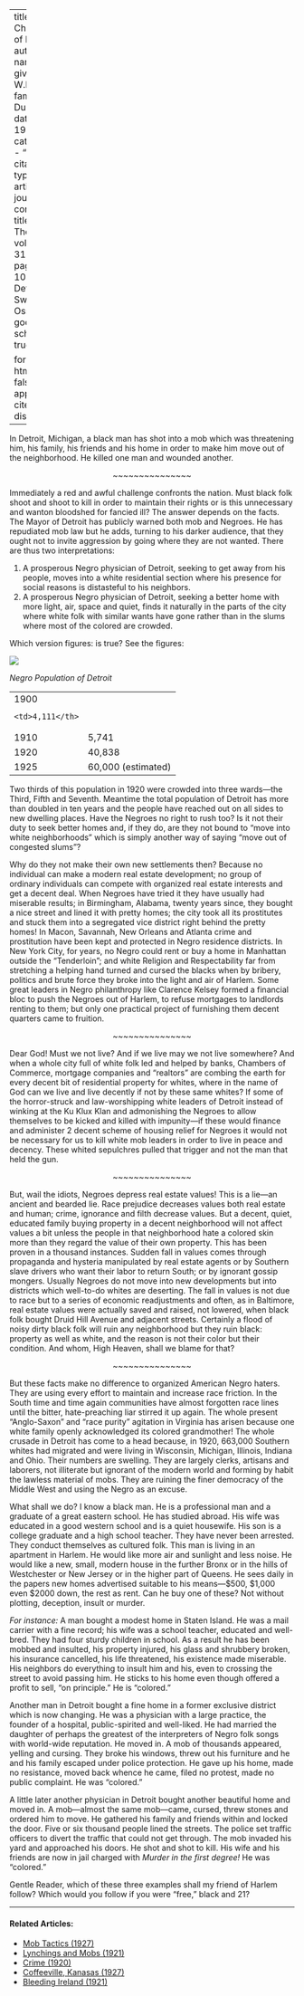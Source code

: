 
---
title: 'The Challenge of Detroit'
author:
  - name:
      given: W.E.B.
      family: Du Bois
date: May 1925
categories: 
  - ""
citation: 
  type: article-journal
  container-title: The Crisis
  volume: 31
  issue: 1
  page: 7-10
index:  Detroit | Sweet, Ossian
google-scholar: true

format:
  html:
    toc: false
    appendix-cite-as: display
---


In Detroit, Michigan, a black man has shot into a mob which was threatening him, his family, his friends and his home in order to make him move out of the neighborhood. He killed one man and wounded another.

<p style="text-align:center"> ~~~~~~~~~~~~~~~ </p>

Immediately a red and awful challenge confronts the nation. Must black folk shoot and shoot to kill in order to maintain their rights or is this unnecessary and wanton bloodshed for fancied ill? The answer depends on the facts. The Mayor of Detroit has publicly warned both mob and Negroes. He has repudiated mob law but he adds, turning to his darker audience, that they ought not to invite aggression by going where they are not wanted. There are thus two interpretations:

1. A prosperous Negro physician of Detroit, seeking to get away from his people, moves into a white residential section where his presence for social reasons is distasteful to his neighbors.
2. A prosperous Negro physician of Detroit, seeking a better home with more light, air, space and quiet, finds it naturally in the parts of the city where white folk with similar wants have gone rather than in the slums where most of the colored are crowded.

Which version figures: is true? See the figures:

![](../../../Images/detroit_pop.png)

*Negro Population of Detroit*    

<table class="dot-table">

  <tr>
    <td>1900</th>
    <td>4,111</th>
  </tr>
  <tr>
    <td>1910</td>
    <td>5,741</td>
  </tr>
  <tr>
    <td>1920</td>
    <td>40,838</td>
  </tr>
  <tr>
    <td>1925</td>
    <td>60,000 (estimated)</td>
  </tr>
</table> 

Two thirds of this population in 1920 were crowded into three wards---the Third, Fifth and Seventh. Meantime the total population of Detroit has more than doubled in ten years and the people have reached out on all sides to new dwelling places. Have the Negroes no right to rush too? Is it not their duty to seek better homes and, if they do, are they not bound to "move into white neighborhoods" which is simply another way of saying "move out of congested slums"?

Why do they not make their own new settlements then? Because no individual can make a modern real estate development; no group of ordinary individuals can compete with organized real estate interests and get a decent deal. When Negroes have tried it they have usually had miserable results; in Birmingham, Alabama, twenty years since, they bought a nice street and lined it with pretty homes; the city took all its prostitutes and stuck them into a segregated vice district right behind the pretty homes! In Macon, Savannah, New Orleans and Atlanta crime and prostitution have been kept and protected in Negro residence districts. In New York City, for years, no Negro could rent or buy a home in Manhattan outside the "Tenderloin"; and white Religion and Respectability far from stretching a helping hand turned and cursed the blacks when by bribery, politics and brute force they broke into the light and air of Harlem. Some great leaders in Negro philanthropy like Clarence Kelsey formed a financial bloc to push the Negroes out of Harlem, to refuse mortgages to landlords renting to them; but only one practical project of furnishing them decent quarters came to fruition.

<p style="text-align:center !important;"> ~~~~~~~~~~~~~~~  </p>

Dear God! Must we not live? And if we live may we not live somewhere? And when a whole city full of white folk led and helped by banks, Chambers of Commerce, mortgage companies and "realtors" are combing the earth for every decent bit of residential property for whites, where in the name of God can we live and live decently if not by these same whites? If some of the horror-struck and law-worshipping white leaders of Detroit instead of winking at the Ku Klux Klan and admonishing the Negroes to allow themselves to be kicked and killed with impunity---if these would finance and administer 2 decent scheme of housing relief for Negroes it would not be necessary for us to kill white mob leaders in order to live in peace and decency. These whited sepulchres pulled that trigger and not the man that held the gun.

<p style="text-align:center"> ~~~~~~~~~~~~~~~ </p>

But, wail the idiots, Negroes depress real estate values! This is a lie---an ancient and bearded lie. Race prejudice decreases values both real estate and human; crime, ignorance and filth decrease values. But a decent, quiet, educated family buying property in a decent neighborhood will not affect values a bit unless the people in that neighborhood hate a colored skin more than they regard the value of their own property. This has been proven in a thousand instances. Sudden fall in values comes through propaganda and hysteria manipulated by real estate agents or by Southern slave drivers who want their labor to return South; or by ignorant gossip mongers. Usually Negroes do not move into new developments but into districts which well-to-do whites are deserting. The fall in values is not due to race but to a series of economic readjustments and often, as in Baltimore, real estate values were actually saved and raised, not lowered, when black folk bought Druid Hill Avenue and adjacent streets. Certainly a flood of noisy dirty black folk will ruin any neighborhood but they ruin black: property as well as white, and the reason is not their color but their condition. And whom, High Heaven, shall we blame for that?

<p style="text-align:center"> ~~~~~~~~~~~~~~~ </p>

But these facts make no difference to organized American Negro haters. They are using every effort to maintain and increase race friction. In the South time and time again communities have almost forgotten race lines until the bitter, hate-preaching liar stirred it up again. The whole present "Anglo-Saxon" and "race purity" agitation in Virginia has arisen because one white family openly acknowledged its colored grandmother! The whole crusade in Detroit has come to a head because, in 1920, 663,000 Southern whites had migrated and were living in Wisconsin, Michigan, Illinois, Indiana and Ohio. Their numbers are swelling. They are largely clerks, artisans and laborers, not illiterate but ignorant of the modern world and forming by habit the lawless material of mobs. They are ruining the finer democracy of the Middle West and using the Negro as an excuse.

What shall we do? I know a black man. He is a professional man and a graduate of a great eastern school. He has studied abroad. His wife was educated in a good western school and is a quiet housewife. His son is a college graduate and a high school teacher. They have never been arrested. They conduct themselves as cultured folk. This man is living in an apartment in Harlem. He would like more air and sunlight and less noise. He would like a new, small, modern house in the further Bronx or in the hills of Westchester or New Jersey or in the higher part of Queens. He sees daily in the papers new homes advertised suitable to his means---$500, $1,000 even $2000 down, the rest as rent. Can he buy one of these? Not without plotting, deception, insult or murder.

*For instance:* A man bought a modest home in Staten Island. He was a mail carrier with a fine record; his wife was a school teacher, educated and well-bred. They had four sturdy children in school. As a result he has been mobbed and insulted, his property injured, his glass and shrubbery broken, his insurance cancelled, his life threatened, his existence made miserable.  His neighbors do everything to insult him and his, even to crossing the street to avoid passing him. He sticks to his home even though offered a profit to sell, "on principle." He is "colored."

Another man in Detroit bought a fine home in a former exclusive district which is now changing. He was a physician with a large practice, the founder of a hospital, public-spirited and well-liked. He had married the daughter of perhaps the greatest of the interpreters of Negro folk songs with world-wide reputation. He moved in. A mob of thousands appeared, yelling and cursing. They broke his windows, threw out his furniture and he and his family escaped under police protection. He gave up his home, made no resistance, moved back whence he came, filed no protest, made no public complaint. He was "colored."



A little later another physician in Detroit bought another beautiful home and moved in. A mob---almost the same mob---came, cursed, threw stones and ordered him to move. He gathered his family and friends within and locked the door. Five or six thousand people lined the streets. The police set traffic officers to divert the traffic that could not get through. The mob invaded his yard and approached his doors. He shot and shot to kill. His wife and his friends are now in jail charged with *Murder in the first degree!* He was "colored."

Gentle Reader, which of these three examples shall my friend of Harlem follow? Which would you follow if you were "free," black and 21?

<!-- Similar articles start here -->
<div  class="clear-wrap"></div>
<hr>
#### Related Articles:

* [Mob Tactics (1927)](/Volumes/34/06/mob_tactics.html)
* [Lynchings and Mobs (1921)](/Volumes/22/04/lynchings.html)
* [Crime (1920)](/Volumes/19/04/crime.html)
* [Coffeeville, Kanasas (1927)](/Volumes/34/05/coffeville_kansas.html)
* [Bleeding Ireland (1921)](/Volumes/21/05/bleeding-ireland.html)

<!-- Similar articles end here -->